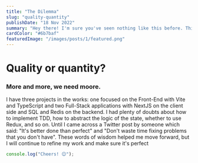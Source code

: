 ```yaml
---
title: "The Dilemma"
slug: "quality-quantity"
publishDate: "18 Nov 2022"
summary: "Hey there! I'm sure you've seen nothing like this before. This is my space and I'm taking full advantage of it. This is the real power of the online world and I'm going to show you what I can do with it. Buckle up, it's going to be a wild ride! Nah.. im kidding"
cardColor: "#6b7baf"
featuredImage: "/images/posts/1/featured.png"
---
```


# Quality or quantity?

### More and more, we need moore.

I have three projects in the works: one focused on the Front-End with Vite and TypeScript and two Full-Stack applications with NextJS on the client side and SQL and Redis on the backend. I had plenty of doubts about how to implement TDD, how to abstract the logic of the state, whether to use Redux, and so on. Until I came across a Twitter post by someone which said: "It's better done than perfect" and "Don't waste time fixing problems that you don't have". These words of wisdom helped me move forward, but I will continue to refine my work and make sure it's perfect

```js
console.log("Cheers! 😊");
```
